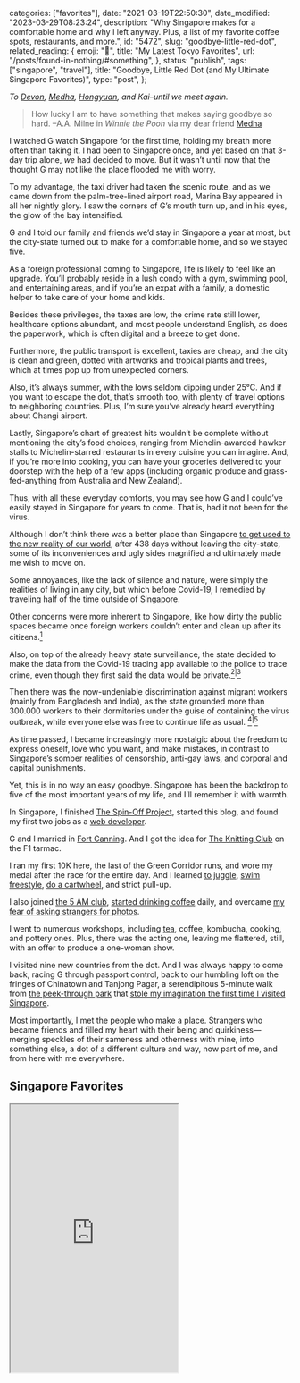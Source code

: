 
  categories: ["favorites"],
  date: "2021-03-19T22:50:30",
  date_modified: "2023-03-29T08:23:24",
  description:
    "Why Singapore makes for a comfortable home and why I left anyway. Plus, a list of my favorite coffee spots, restaurants, and more.",
  id: "5472",
  slug: "goodbye-little-red-dot",
  related_reading: {
    emoji: "🍣",
    title: "My Latest Tokyo Favorites",
    url: "/posts/found-in-nothing/#something",
  },
  status: "publish",
  tags: ["singapore", "travel"],
  title: "Goodbye, Little Red Dot (and My Ultimate Singapore Favorites)",
  type: "post",
};


_To [Devon](https://www.cafebirke.com/), [Medha](https://www.instagram.com/jalanmedha/), [Hongyuan](https://www.instagram.com/pekoeandimp), and Kai–until we meet again._

> How lucky I am to have something that makes saying goodbye so hard. –A.A. Milne in _Winnie the Pooh_ via my dear friend [Medha](https://www.instagram.com/jalanmedha/)

I watched G watch Singapore for the first time, holding my breath more often than taking it. I had been to Singapore once, and yet based on that 3-day trip alone, _we_ had decided to move. But it wasn’t until now that the thought G may not like the place flooded me with worry.

To my advantage, the taxi driver had taken the scenic route, and as we came down from the palm-tree-lined airport road, Marina Bay appeared in all her nightly glory. I saw the corners of G’s mouth turn up, and in his eyes, the glow of the bay intensified.

G and I told our family and friends we’d stay in Singapore a year at most, but the city-state turned out to make for a comfortable home, and so we stayed five.

As a foreign professional coming to Singapore, life is likely to feel like an upgrade. You’ll probably reside in a lush condo with a gym, swimming pool, and entertaining areas, and if you’re an expat with a family, a domestic helper to take care of your home and kids.

Besides these privileges, the taxes are low, the crime rate still lower, healthcare options abundant, and most people understand English, as does the paperwork, which is often digital and a breeze to get done.

Furthermore, the public transport is excellent, taxies are cheap, and the city is clean and green, dotted with artworks and tropical plants and trees, which at times pop up from unexpected corners.

Also, it’s always summer, with the lows seldom dipping under 25°C. And if you want to escape the dot, that’s smooth too, with plenty of travel options to neighboring countries. Plus, I’m sure you’ve already heard everything about Changi airport.

Lastly, Singapore’s chart of greatest hits wouldn’t be complete without mentioning the city’s food choices, ranging from Michelin-awarded hawker stalls to Michelin-starred restaurants in every cuisine you can imagine. And, if you’re more into cooking, you can have your groceries delivered to your doorstep with the help of a few apps (including organic produce and grass-fed-anything from Australia and New Zealand).

Thus, with all these everyday comforts, you may see how G and I could’ve easily stayed in Singapore for years to come. That is, had it not been for the virus.

Although I don’t think there was a better place than Singapore [to get used to the new reality of our world](/letters/paper-planes-packets-1120/), after 438 days without leaving the city-state, some of its inconveniences and ugly sides magnified and ultimately made me wish to move on.

Some annoyances, like the lack of silence and nature, were simply the realities of living in any city, but which before Covid-19, I remedied by traveling half of the time outside of Singapore.

Other concerns were more inherent to Singapore, like how dirty the public spaces became once foreign workers couldn’t enter and clean up after its citizens.[^1]

Also, on top of the already heavy state surveillance, the state decided to make the data from the Covid-19 tracing app available to the police to trace crime, even though they first said the data would be private.[^2]<sup>|</sup>[^3]

Then there was the now-undeniable discrimination against migrant workers (mainly from Bangladesh and India), as the state grounded more than 300.000 workers to their dormitories under the guise of containing the virus outbreak, while everyone else was free to continue life as usual. [^4]<sup>|</sup>[^5]

As time passed, I became increasingly more nostalgic about the freedom to express oneself, love who you want, and make mistakes, in contrast to Singapore’s somber realities of censorship, anti-gay laws, and corporal and capital punishments.

Yet, this is in no way an easy goodbye. Singapore has been the backdrop to five of the most important years of my life, and I’ll remember it with warmth.

In Singapore, I finished [The Spin-Off Project](https://www.thespinoffproject.com), started this blog, and found my first two jobs as a [web developer](/posts/leap-of-code/).

G and I married in [Fort Canning](#fort-canning). And I got the idea for [The Knitting Club](/posts/the-knitting-club/) on the F1 tarmac.

I ran my first 10K here, the last of the Green Corridor runs, and wore my medal after the race for the entire day. And I learned [to juggle](/dropbox#bucket-list-19-learn-to-juggle-limes), [swim freestyle](/posts/favorite-things-2020#total-immersion), [do a cartwheel](/dropbox#bucket-list-18-learn-to-do-a-cartwheels), and strict pull-up.

I also joined [the 5 AM club](/posts/favorite-things-2020#waking-up-early), [started drinking coffee](/posts/favorite-things-2018#specialty-coffee) daily, and overcame [my fear of asking strangers for photos](http://www.thespinoffproject.com/30-days-photography/#photo-day-1).

I went to numerous workshops, including [tea](/posts/favorite-things-2017#tea-faves), coffee, kombucha, cooking, and pottery ones. Plus, there was the acting one, leaving me flattered, still, with an offer to produce a one-woman show.

I visited nine new countries from the dot. And I was always happy to come back, racing G through passport control, back to our humbling loft on the fringes of Chinatown and Tanjong Pagar, a serendipitous 5-minute walk from [the peek-through park](#ann-siang-hill-park) that [stole my imagination the first time I visited Singapore](https://www.thespinoffproject.com/30-days-traveling/#travel-day-26).

Most importantly, I met the people who make a place. Strangers who became friends and filled my heart with their being and quirkiness—merging speckles of their sameness and otherness with mine, into something else, a dot of a different culture and way, now part of me, and from here with me everywhere.

## Singapore Favorites

<iframe
  src="https://www.google.com/maps/d/u/0/embed?mid=11-69mOyKkyezhJZJwJRcC-jVZf4L7xar&ehbc=2E312F"
  className="w-full"
  height="480"
/>

### ☕️ Coffee (+ a smidge of tea)

[Alchemist](https://goo.gl/maps/kK62F9vipc4yUCZ49) · The Mill\
I get all my coffee beans from [The Alchemist in Tanjong Pagar](https://goo.gl/maps/Z7eVNpRVwxXc2gkF9). However, this branch of The Alchemist, located in a neo-gothic building, makes for quite an impressive drop-in.

[Apartment Coffee](https://g.page/apartmentcoffee?)\
Founder Qing He of Apartment Coffee is [the man that sparked my fall into slow coffee](/posts/favorite-things-2018#specialty-coffee).

[Common Man Stan](https://goo.gl/maps/jR71YhqC7tTnE6Bx8)\
Stan is my neighborhood café where I come to soak up sweet staff vibes.

[Kurasu](https://goo.gl/maps/AbxUNUzLF7yfN92z5)\
Whenever I’m nearby, I’ll pop in for a filter and chat with some seriously passionate baristas. Also, I buy most of my [coffee gear](/posts/slow-coffee/#gear) from [Kurasu’s online shop](https://kurasu.kyoto/).

[Nylon Coffee Roasters](https://g.page/nyloncoffee)\
Nylon makes for a nostalgic spot in Everton Park, one of the oldest hoods in the city.

[Hvala](https://goo.gl/maps/Hncy4DbKyE5w3nrU8) · Chijmes\
Where I get my matcha whisked.

🔖 _Related reading: [Slow Coffee](/posts/slow-coffee/) + [Tea Faves](/posts/favorite-things-2017#tea-side-faves)_

### 🥩 Meats

[Bochinche](https://g.page/Bochinche)\
I tend to order Bife de Lomo (beef fillet) or Ojo de Bife (ribeye), but I also love Bochinche’s lunch offer. All their meats are super smokey, prepared over a wood & charcoal grill. Plus, they have Argentinian wines.

[Luke’s Oyster Bar & Chop House](https://goo.gl/maps/wfJkHLYrT3RM5YH38) · Gemmill Lane\
Get yourself half a dozen oysters, a Dirty Chophouse Martini, and their USDA prime ribeye “naked style” with confit garlic. I find Luke’s lunch menu also a hit.

[MeatSmith](https://goo.gl/maps/zxwgmLBdCCKAGyu17)\
I like to go for the pork sausage, pork belly burnt-ends, the Wagyu cheeseburger (bunless), and 14-hr smoked beef brisket–topped with a glass of red wine and a pickleback.

[Skai](https://g.page/skai-sg)\
I love the foie gras and the Wylarah Wagyu New York Strip, which comes with a chunk of silky bone marrow. The lunch sets are a far better offer, though. The views are ridiculous.

### 🥟 Carbs

_Sidenote: Since moving to Singapore, my diet has changed plenty. While I spent the first couple of years eating three times a day at hawker centers, I went [keto](/posts/fasting-keto/) into my third year here, and nowadays, I eat a primarily animal-based diet. Meaning there’s not much room for carbs in my life. But since there’s likely in yours, here’s my list of old favorites._

[A Noodle Story](https://goo.gl/maps/1bM9oj8G8QFs8iMT9) · Amoy Street Food Centre #01-39\
A Michelin Bib Gourmand winner, serving high-quality Singapore-style ramen at hawker prices. In the words of the owners: “Super springy noodles tossed in our special aromatic dressing accompanied with Hong Kong-style wontons, soy-flavored hot spring egg, meltingly-tender cha-su, and a crispy potato-wrapped prawn. Beautifully garnished with freshly sliced scallions and red pepper.”

[Ah Heng Curry Chicken Bee Hoon Mee](https://goo.gl/maps/489SCWCgm2fuCPcd8) · Hong Lim Market #02-58/59\
Ah Heng serves one dish: curry chicken noodles in an addictive, thick gravy. It’s one of the first local spots I was introduced to and the place where I practiced my chopstick skills.

[Burger Joint](https://goo.gl/maps/489SCWCgm2fuCPcd8)
A hidden burger bar from New York, flipping high-quality buns. Get a cheeseburger with “all the works” and pair it with a couple of (sour) craft beers.

[Zhong Guo La Mian Xiao Long Bao](https://goo.gl/maps/HEg8Pdq6JcPxehGe8) · Chinatown Complex #02-135\
For steaming baskets of Xiao Long Bao (pork dumplings), plates of pan-fried dumplings, and a good dirty-ish vibe. After picking up the folded goods, I like to waggle over to On Tap (#02-75) or The Good Beer Company (#02-58) for accompanying beers.

[Keisuke Gyoza King](https://goo.gl/maps/7dUnhyDFHBNs1V9u7)\
Keisuke Gyoza King serves gyoza sets including gyoza, two side dishes, Koshihikari rice, and a soup. My go-to used to be the pork gyoza, the deep-fried prawns with mayonnaise sauce, and stir-fried eggplant with miso. A counter spot completes the experience, but just don’t do that with freshly washed hair.

[Mr Mrs Mohgan Super Crispy Prata](https://www.facebook.com/pages/Mr-and-Mrs-Mohgan-Super-Crispy-Roti-Prata/415520861862766)\
As the name suggests, you’re here for the super crispy pratas. Come as the Mohgans open because they do run out. Eat the pratas plain, sprinkled with sugar, or dipped in fish or mutton curries.

[MTR](https://goo.gl/maps/bYP7NVgbARF8kVTV9)\
For thick, crispy, chewy Masala Dosas, stuffed with soft, spiced potatoes.

[Ristorante Luka](https://g.page/LukaTP)\
Start with 100 grams of the grilled Wagyu Skirt Steak (served with wood-fired veggies and a cube of potato gratin). Then move on to the pasta bolognese with handmade pappardelle (wagyu beef ragù, mascarpone, parmesan) or the wood-fired, Naples-style pizza Margherita–or ideally, both.

[The Coconut Club](https://g.page/thecoconutclubsg)\
Dig into Malaysia’s national dish, Nasi Lemak (coconut rice, anchovies, peanuts, cucumber, fried egg, and sambal), done fancy. l tend to order the chicken leg or chicken breast set. The Iga Bakar (braised and grilled beef short ribs), Beef Rendang (dry curry of beef brisket in spices and coconut milk), and Sambal Lala (clams cooked in a sweet and spicy sauce) are delicious too.

### 🍸 Drinks

[Artemis Grill & Sky Bar](https://goo.gl/maps/Tb3qn6rw75vjh3817)\
An under-the-radar rooftop terrace overlooking Marina Bay Sands. Reservations are a must.

[Atlas](https://goo.gl/maps/BCgcVipbdKS4nVvz5)\
Atlas is housed in a most impressive art deco building and has a gigantic gin library with over 1300 labels. G and I had our just-married-toast here.

[Manhattan](https://goo.gl/maps/MCtCfrMwxot1oMwb6)\
A classic New York-style hideaway that makes you forget you’re in Singapore.

[The Warehouse Hotel](https://goo.gl/maps/Pdb6TJ4Ls52e6u1a8)\
I like to steal one of the sofa corners and settle in with a glass of champagne on my [artist dates](/letters/paper-planes-packets-1018/).

[28 Hongkong St.](https://g.page/28HKS)\
Speakeasy cocktails and glorious deep-fried Mac’N Cheese Balls with three kinds of cheese and truffle oil.

[Writer’s Bar](https://goo.gl/maps/mbEZKTrso6mNyx3z7) · Raffles Hotel\
My preferred time to sip a Dry Martini at Raffles is Sundays, just when the bar opens at 16:00.

### 🌴 Parks

[Ann Siang Hill Park](https://goo.gl/maps/MYu6LzP3e5e3w7KK8)\
Tiny park with palm trees on one side, rows of air conditioning units on the other, and peek-throughs to the Central Business District. Right here is [where my travels ended in 2015](https://www.thespinoffproject.com/30-days-traveling/#travel-day-26), and G and I would come to live next to less than a year later.

[Botanic Gardens](https://goo.gl/maps/E5Z6mihzJfPqzSeJA)\
Don’t follow the signs. Instead, let your curiosity and the plants and trees guide you.

[Duxton Plain Park](https://goo.gl/maps/oKbU74bkUngUnUt88)\
I alternate between a morning walk around Marina Bay Sands and a stroll in Duxton Plain Park. It’s an adorable stretch for watching locals do their elaborate morning gym routines or joining them with your own. G plays basketball in the court nearby while I practice my pull-ups here.

[Fort Canning Park](https://goo.gl/maps/Byb1ozHMBBVHrMEL6)\
Makes for a lovely, early morning stroll, with occasional whiffs of Pandan leaves. Also, G and I got married here.

[Telok Ayer Park](https://goo.gl/maps/7LEFjjXoLdReutf98)\
A patch of green, best combined with a visit to the temple next to it, and a sticky espresso at [Common Man Stan](/posts/goodbye-little-red-dot/#common-man-stan).

### 🍯 Gourmet Groceries

[Little Farms](https://goo.gl/maps/tR8NUmk72TrzNA4o7) · Guoco Towers\
For the best avocados and [burrata](https://caseificioartigiana.com/it/burrata/). But also: organic eggs, berries, Medjool dates, and [coconut yogurt](https://tasmaniaswesthaven.com.au/product/coconut-yoghurt/).\

_Sidenote: For a simple salad – Cube an avocado · Tear the burrata in parts · Sprinkle with [Maldon Sea Salt Flakes](/posts/fasting-keto/#maldon-sea-salt-flakes) · Drizzle with [high-quality olive oil](/posts/fasting-keto/#cobram-estate-olive-oil)_

[The Cheese Ark](https://goo.gl/maps/EPLeL6DHcXPaGaoa8)\
For serious cheese platters. Pro tip: Let owner Ai Ming Syu guide your cheese selection.

[The Providore](https://goo.gl/maps/rWMspMsYTfGw3ukG6) · Mandarin Gallery\
I come here for the cold cuts and last-minute wine ([Marqués de Vargas](https://www.marquesdevargas.com/en/wineries/bodega-marques-vargas-2/marques-vargas-reserva/)) and cheese urgencies.

[The Rare Honey Company](https://www.therarehoneycompany.com/)\
My favorites are the Jarrah, Creamed Kari, and Coastal Wildflower.

[Starter Lab](https://goo.gl/maps/C5Dj7Ykj7H6eiBLK6)\
Get the Sourdough Country, Sourdough Rosemary, or Miso Baguette, and pair with all the above.

[Pekoe & Imp](https://www.pekoeandimp.com/)\
Loose-leaf teas ([my favorites](/posts/favorite-things-2017#tea-side-faves)), kung-fu teaware, and tea workshops for the lucky ones.

[^1]: [The cost of keeping Singapore squeaky clean](https://www.bbc.com/worklife/article/20181025-the-cost-of-keeping-singapore-squeaky-clean)
[^2]: [Trace Together Privacy Statement](https://www.tracetogether.gov.sg/common/privacystatement)
[^3]: [Singapore reveals Covid privacy data available to police](https://www.bbc.com/news/world-asia-55541001)
[^4]: [Measures to contain the Covid-19 outbreak in migrant worker dormitories](https://www.mom.gov.sg/newsroom/press-releases/2020/1214-measures-to-contain-the-covid-19-outbreak-in-migrant-worker-dormitories)
[^5]: [Covid-19 Singapore: A ‘pandemic of inequality’ exposed](https://www.bbc.com/news/world-asia-54082861)
